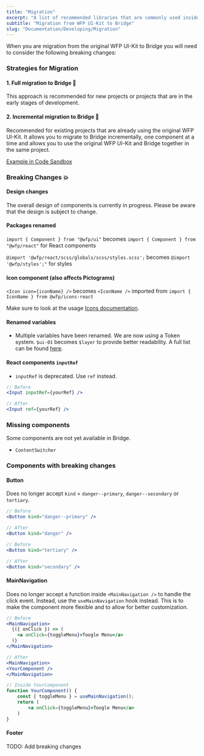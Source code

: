 ```yaml
---
title: "Migration"
excerpt: "A list of recommended libraries that are commonly used inside WFP."
subtitle: "Migration from WFP UI-Kit to Bridge"
slug: "Documentation/Developing/Migration"
---
```


When you are migration from the original WFP UI-Kit to Bridge you will need to consider the following breaking changes:

### Strategies for Migration

#### 1. Full migration to Bridge 💨

This approach is recommended for new projects or projects that are in the early stages of development.

#### 2. Incremental migration to Bridge 🐌

Recommended for existing projects that are already using the original WFP UI-Kit. It allows you to migrate to Bridge incrementally, one component at a time and
allows you to use the original WFP UI-Kit and Bridge together in the same project.

[Example in Code Sandbox](https://codesandbox.io/p/devbox/ui-kit-bridge-new-and-old-wv96l9?file=%2Fsrc%2FApp.tsx)

### Breaking Changes 💥

#### Design changes

The overall design of components is currently in progress. Please be aware that the design is subject to change.

#### Packages renamed

`import { Component } from "@wfp/ui"` becomes `import { Component } from "@wfp/react"` for React components

`@import '@wfp/react/scss/globals/scss/styles.scss';` becomes `@import '@wfp/styles';"` for styles

#### Icon component (also affects Pictograms)

`<Icon icon={iconName} />` becomes `<IconName />` imported from `import { IconName } from @wfp/icons-react`

Make sure to look at the usage [Icons documentation](https://dev.designsystem.wfp.org/documentation/icons/core-icons).

#### Renamed variables

- Multiple variables have been renamed. We are now using a Token system. `$ui-01` becomes `$layer` to provide better readability. A full list can be found [here](/documentation/tokens/list).

#### React components `inputRef`

- `inputRef` is deprecated. Use `ref` instead.

```jsx
// Before
<Input inputRef={yourRef} />

// After
<Input ref={yourRef} />
```

### Missing components

Some components are not yet available in Bridge.

- `ContentSwitcher`

### Components with breaking changes

#### Button

Does no longer accept `kind` = `danger--primary`, `danger--secondary` or `tertiary`.

```jsx
// Before
<Button kind="danger--primary" />

// After
<Button kind="danger" />
```

```jsx
// Before
<Button kind="tertiary" />

// After
<Button kind="secondary" />
```

#### MainNavigation

Does no longer accept a function inside `<MainNavigation />` to handle the click event.
Instead, use the `useMainNavigation` hook instead.
This is to make the component more flexible and to allow for better customization.

```jsx
// Before
<MainNavigation>
  {({ onClick }) => (
    <a onClick={toggleMenu}>Toogle Menu</a>
  )}
</MainNavigation>

// After
<MainNavigation>
<YourComponent />
</MainNavigation>

// Inside YourComponent
function YourComponent() {
    const { toggleMenu } = useMainNavigation();
    return (
        <a onClick={toggleMenu}>Toogle Menu</a>
    )
}
```

#### Footer

TODO: Add breaking changes
